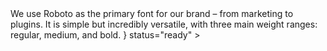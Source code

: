 

<Unstyled>
	<TabsPage
		title="Typography"
		subtitle={
			<>
				We use Roboto as the primary font for our brand – from marketing to
				plugins. It is simple but incredibly versatile, with three main
				weight ranges: regular, medium, and bold.
			</>
		}
		status="ready"
	>
		<div id="headings" label="Headings">
			<Headings />
		</div>
		<div id="basics" label="Basics">
			<Basics />
		</div>
	</TabsPage>
</Unstyled>
